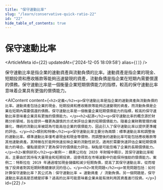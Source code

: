 ```yaml
---
title: "保守速動比率"
slug: "/learn/conservative-quick-ratio-22"
id: "22"
hide_table_of_contents: true
---
```



# 保守速動比率

<ArticleMeta id={22} updatedAt={'2024-12-05 18:09:58'} alias={`[]`} />
<div className='border-solid border-b border-t-0 my-4 border-[var(--ifm-color-gray-300)]' />

保守速動比率是指企業的速動資產與流動負債的比率。速動資產是指企業的現金、短期投資和應收賬款等能夠迅速變現的資產，流動負債是指企業在短期內需要償還的債務。保守速動比率是一個衡量企業短期償債能力的指標，較高的保守速動比率意味着企業具有更強的償債能力。

<AIContent content={`<h2>定義</h2><p>保守速動比率是指企業的速動資產與流動負債的比率。速動資產包括企業的現金、短期投資和應收賬款等能夠迅速變現的資產，而流動負債是企業在短期內需要償還的債務。保守速動比率是一個衡量企業短期償債能力的指標，較高的保守速動比率意味着企業具有更強的償債能力。</p><h2>起源</h2><p>保守速動比率的概念源於財務分析領域，旨在提供一種更為謹慎的方式來評估企業的短期償債能力。隨着企業財務管理的複雜化，傳統的流動比率被認為可能高估企業的償債能力，因此引入了保守速動比率以提供更準確的評估。</p><h2>類別和特徵</h2><p>保守速動比率主要分為兩類：標準速動比率和調整後的速動比率。標準速動比率僅考慮現金和現金等價物，而調整後的速動比率可能包括應收賬款等其他速動資產。其特徵在於能夠快速反映企業的流動性狀況，適用於需要快速評估企業短期償債能力的場合。優點是提供了更為保守的償債能力評估，缺點是可能忽略了企業的長期償債能力。</p><h2>案例研究</h2><p>案例一：蘋果公司在 2020 年財報中顯示，其保守速動比率較高，主要由於其持有大量現金和短期投資，這使得其在市場波動中仍能保持強勁的償債能力。案例二：特斯拉在 2019 年通過增加現金儲備和減少短期負債，提高了其保守速動比率，從而增強了投資者對其短期財務健康狀況的信心。</p><h2>常見問題</h2><p>常見問題包括：如何計算保守速動比率？其公式為：保守速動比率 = 速動資產 / 流動負債。另一個問題是，保守速動比率過高是否總是好事？過高的比率可能意味着企業未能有效利用其資產進行投資。</p>`} id={22} />

